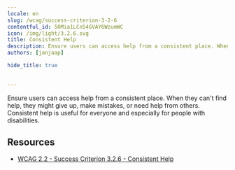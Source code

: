 ```yaml
---
locale: en
slug: /wcag/success-criterion-3-2-6
contentful_id: 50Mia1LCnS4GVAY6WzumWC
icon: /img/light/3.2.6.svg
title: Consistent Help
description: Ensure users can access help from a consistent place. When they can't find help, they might give up, make mistakes, or need help from others.
authors: [janjaap]

hide_title: true

	
---
```


<Hero
  title="Consistent Help"
  icon="/img/light/3.2.6.svg"
  prefix="Success Criterion 3.2.6"
  suffix="Level A"
/>

Ensure users can access help from a consistent place. When they can't find help, they might give up, make mistakes, or need help from others. Consistent help is useful for everyone and especially for people with disabilities.

## Resources

- [WCAG 2.2 - Success Criterion 3.2.6 - Consistent Help](https://www.w3.org/TR/WCAG22/#consistent-help)